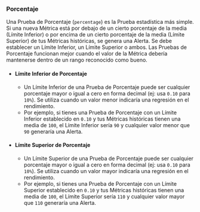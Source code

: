 ### Porcentaje

Una Prueba de Porcentaje (`percentage`) es la Prueba estadística más simple.
Si una nueva Métrica está por debajo de un cierto porcentaje de la media (Límite Inferior) o por encima de un cierto porcentaje de la media (Límite Superior) de tus Métricas históricas, se genera una Alerta. Se debe establecer un Límite Inferior, un Límite Superior o ambos. Las Pruebas de Porcentaje funcionan mejor cuando el valor de la Métrica debería mantenerse dentro de un rango reconocido como bueno.

- #### Límite Inferior de Porcentaje
  - Un Límite Inferior de una Prueba de Porcentaje puede ser cualquier porcentaje mayor o igual a cero en forma decimal (ej: usa `0.10` para `10%`).
    Se utiliza cuando un valor menor indicaría una regresión en el rendimiento.
  - Por ejemplo, si tienes una Prueba de Porcentaje con un Límite Inferior establecido en `0.10` y tus Métricas históricas tienen una media de `100`, el Límite Inferior sería `90` y cualquier valor menor que `90` generaría una Alerta.
- #### Límite Superior de Porcentaje
  - Un Límite Superior de una Prueba de Porcentaje puede ser cualquier porcentaje mayor o igual a cero en forma decimal (ej: usa `0.10` para `10%`).
    Se utiliza cuando un valor mayor indicaría una regresión en el rendimiento.
  - Por ejemplo, si tienes una Prueba de Porcentaje con un Límite Superior establecido en `0.10` y tus Métricas históricas tienen una media de `100`, el Límite Superior sería `110` y cualquier valor mayor que `110` generaría una Alerta.